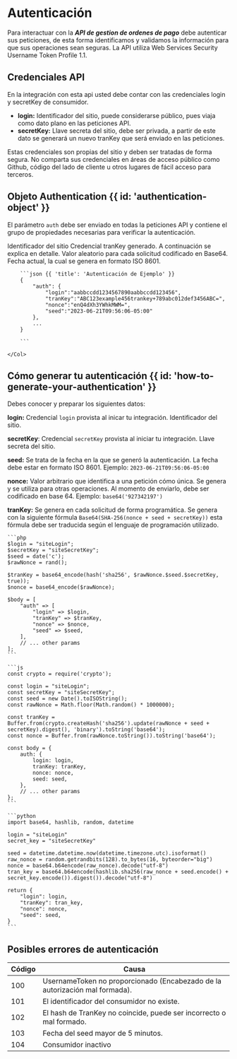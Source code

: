 # Autenticación


Para interactuar con la ***API de gestion de ordenes de pago*** debe autenticar sus peticiones, de esta forma identificamos y validamos la información para que sus operaciones sean seguras.
La API utiliza Web Services Security Username Token Profile 1.1.

## Credenciales API

En la integración con esta api usted debe contar con las credenciales login y secretKey de consumidor.

- **login:** Identificador del sitio, puede considerarse público, pues viaja como dato plano en las peticiones API.
- **secretKey:** Llave secreta del sitio, debe ser privada, a partir de este dato se generará un nuevo tranKey que será enviado en las peticiones.

<Note>
    Estas credenciales son propias del sitio y deben ser tratadas de forma segura. No
    comparta sus credenciales en áreas de acceso público como Github, código del lado de
    cliente u otros lugares de fácil acceso para terceros.
</Note>

## Objeto Authentication {{ id: 'authentication-object' }}

El parámetro `auth` debe ser enviado en todas la peticiones API y contiene el grupo de propiedades necesarias para verificar la autenticación.

<Row>
    <Col>
        <Properties>
            <Property name="auth.login" type="string">
                Identificador del sitio
            </Property>
            <Property name="auth.tranKey" type="string">
                Credencial tranKey generado. A continuación se explica en detalle.
            </Property>
            <Property name="auth.nonce" type="string">
                Valor aleatorio para cada solicitud codificado en Base64.
            </Property>
            <Property name="auth.seed" type="string">
                Fecha actual, la cual se genera en formato ISO 8601.
            </Property>
        </Properties>
    </Col>
    <Col sticky>

        ```json {{ 'title': 'Autenticación de Ejemplo' }}
        {
            "auth": {
                "login":"aabbccdd1234567890aabbccdd123456",
                "tranKey":"ABC123example456trankey+789abc012def3456ABC=",
                "nonce":"enQ4dXh3YWhkMWM=",
                "seed":"2023-06-21T09:56:06-05:00"
            },
            ...
        }

        ```

    </Col>
</Row>


## Cómo generar tu autenticación {{ id: 'how-to-generate-your-authentication' }}

Debes conocer y preparar los siguientes datos:

**login:** Credencial `login` provista al inicar tu integración. Identificador del sitio.

**secretKey**: Credencial `secretKey` provista al iniciar tu integración. Llave secreta del sitio.

**seed:** Se trata de la fecha en la que se generó la autenticación. La fecha debe estar en formato ISO 8601.
Ejemplo: `2023-06-21T09:56:06-05:00`

**nonce:** Valor arbitrario que identifica a una petición cómo única.
Se genera y se utiliza para otras operaciones.
Al momento de enviarlo, debe ser codificado en base 64.
Ejemplo: `base64('927342197')`

**tranKey:** Se genera en cada solicitud de forma programática.
Se genera con la siguiente fórmula `Base64(SHA-256(nonce + seed + secretKey))` esta fórmula debe ser traducida según el lenguaje de programación utilizado.


<CodeGroup title="Generate authentication">

    ```php
    $login = "siteLogin";
    $secretKey = "siteSecretKey";
    $seed = date('c');
    $rawNonce = rand();

    $tranKey = base64_encode(hash('sha256', $rawNonce.$seed.$secretKey, true));
    $nonce = base64_encode($rawNonce);

    $body = [
        "auth" => [
            "login" => $login,
            "tranKey" => $tranKey,
            "nonce" => $nonce,
            "seed" => $seed,
        ],
        // ... other params
    ];
    ```

    ```js
    const crypto = require('crypto');

    const login = "siteLogin";
    const secretKey = "siteSecretKey";
    const seed = new Date().toISOString();
    const rawNonce = Math.floor(Math.random() * 1000000);

    const tranKey = Buffer.from(crypto.createHash('sha256').update(rawNonce + seed + secretKey).digest(), 'binary').toString('base64');
    const nonce = Buffer.from(rawNonce.toString()).toString('base64');

    const body = {
        auth: {
            login: login,
            tranKey: tranKey,
            nonce: nonce,
            seed: seed,
        },
        // ... other params
    };
    ```

    ```python
    import base64, hashlib, random, datetime

    login = "siteLogin"
    secret_key = "siteSecretKey"

    seed = datetime.datetime.now(datetime.timezone.utc).isoformat()
    raw_nonce = random.getrandbits(128).to_bytes(16, byteorder="big")
    nonce = base64.b64encode(raw_nonce).decode("utf-8")
    tran_key = base64.b64encode(hashlib.sha256(raw_nonce + seed.encode() + secret_key.encode()).digest()).decode("utf-8")

    return {
        "login": login,
        "tranKey": tran_key,
        "nonce": nonce,
        "seed": seed,
    }
    ```

</CodeGroup>

## Posibles errores de autenticación

| Código | Causa                                                                       |
|--------|-----------------------------------------------------------------------------|
| 100    | UsernameToken no proporcionado (Encabezado de la autorización mal formada). |
| 101    | El identificador del consumidor no existe.                                  |
| 102    | El hash de TranKey no coincide, puede ser incorrecto o mal formado.         |
| 103    | Fecha del seed mayor de 5 minutos.                                          |
| 104    | Consumidor inactivo                                                         |

